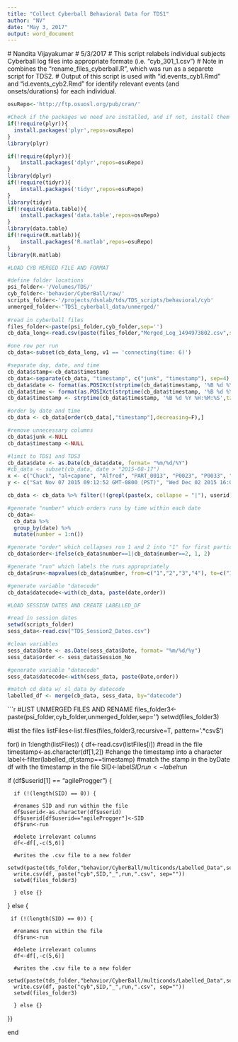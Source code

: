 ```yaml
---
title: "Collect Cyberball Behavioral Data for TDS1"
author: "NV"
date: "May 3, 2017"
output: word_document
---
```


  # Nandita Vijayakumar
  # 5/3/2017
  # This script relabels individual subjects Cyberball log files into appropriate formate (i.e. "cyb_301_1.csv")
  # Note in combines the "rename_files_cyberball.R", which was run as a separete script for TDS2.
  # Output of this script is used with "id.events_cyb1.Rmd" and "id.events_cyb2.Rmd" for identify relevant events (and onsets/durations) for each individual.
  

```r
osuRepo<-'http://ftp.osuosl.org/pub/cran/'

#Check if the packages we need are installed, and if not, install them
if(!require(plyr)){
  install.packages('plyr',repos=osuRepo)
}
library(plyr)

if(!require(dplyr)){
	install.packages('dplyr',repos=osuRepo)
}
library(dplyr)
if(!require(tidyr)){
	install.packages('tidyr',repos=osuRepo)
}
library(tidyr)
if(!require(data.table)){
	install.packages('data.table',repos=osuRepo)
}
library(data.table)
if(!require(R.matlab)){
	install.packages('R.matlab',repos=osuRepo)
}
library(R.matlab)
```

```r
#LOAD CYB MERGED FILE AND FORMAT

#define folder locations
psi_folder<-'/Volumes/TDS/'
cyb_folder<-'behavior/CyberBall/raw/'
scripts_folder<-'/projects/dsnlab/tds/TDS_scripts/behavioral/cyb'
unmerged_folder<-'TDS1_cyberball_data/unmerged/'
  
#read in cyberball files
files_folder<-paste(psi_folder,cyb_folder,sep='')
cb_data_long<-read.csv(paste(files_folder,"Merged_Log_1494973802.csv",sep=''))

#one row per run
cb_data<-subset(cb_data_long, v1 == 'connecting(time: 6)')

#separate day, date, and time
cb_data$stamp<-cb_data$timestamp
cb_data<-separate(cb_data, "timestamp", c("junk", "timestamp"), sep=4)
cb_data$date <- format(as.POSIXct(strptime(cb_data$timestamp, '%B %d %Y %H:%M:%S',tz="")),format = "%m/%d/%Y")
cb_data$time <- format(as.POSIXct(strptime(cb_data$timestamp, '%B %d %Y %H:%M:%S',tz="")),format = "%H:%M:%S")
cb_data$timestamp <- strptime(cb_data$timestamp, '%B %d %Y %H:%M:%S',tz="")

#order by date and time
cb_data <- cb_data[order(cb_data[,"timestamp"],decreasing=F),] 

#remove unnecessary columns
cb_data$junk <-NULL
cb_data$timestamp <-NULL

#limit to TDS1 and TDS3
cb_data$date <- as.Date(cb_data$date, format= "%m/%d/%Y")
#cb_data <- subset(cb_data, date > "2015-08-17")
x <- c("Chuck", "al+capone", "Alfred", "PART_0013", "P0023", "P0033", "9008", "999")
y <- c("Sat Nov 07 2015 09:12:52 GMT-0800 (PST)", "Wed Dec 02 2015 16:08:07 GMT-0800 (PST)", "Wed Dec 02 2015 13:40:06 GMT-0800 (PST)","Mon Dec 22 2014 12:33:09 GMT-0800 (PST)","Sat Mar 07 2015 09:56:49 GMT-0800 (PST)")

cb_data <- cb_data %>% filter(!(grepl(paste(x, collapse = "|"), userid))) %>% filter(!stamp == "Sat Nov 07 2015 09:12:52 GMT-0800 (PST)") %>% filter(!stamp == "Mon Dec 22 2014 12:33:09 GMT-0800 (PST)") %>% filter(!stamp == "Sat Mar 07 2015 09:56:49 GMT-0800 (PST)") %>% filter(!date == "2015-12-02")

#generate "number" which orders runs by time within each date
cb_data<-
  cb_data %>%
  group_by(date) %>%
  mutate(number = 1:n())

#generate "order" which collapses run 1 and 2 into "1" for first participant and runs 3/4 into "2" for second participant
cb_data$order<-ifelse(cb_data$number==1|cb_data$number==2, 1, 2)

#generate "run" which labels the runs appropriately
cb_data$run<-mapvalues(cb_data$number, from=c("1","2","3","4"), to=c("1","2","1","2"))

#generate variable "datecode"
cb_data$datecode<-with(cb_data, paste(date,order))
```


```r
#LOAD SESSION DATES AND CREATE LABELLED_DF

#read in session dates
setwd(scripts_folder)
sess_data<-read.csv("TDS_Session2_Dates.csv")

#clean variables
sess_data$Date <- as.Date(sess_data$Date, format= "%m/%d/%y")
sess_data$order <- sess_data$Session_No

#generate variable "datecode"
sess_data$datecode<-with(sess_data, paste(Date,order))

#match cd_data w/ sl_data by datecode
labelled_df <- merge(cb_data, sess_data, by="datecode")
```

```r
#LIST UNMERGED FILES AND RENAME
files_folder3<-paste(psi_folder,cyb_folder,unmerged_folder,sep='')
setwd(files_folder3)

#list the files 
listFiles<-list.files(files_folder3,recursive=T, pattern='.*csv$')

for(i in 1:length(listFiles)) 
{
  df<-read.csv(listFiles[i]) #read in the file
  timestamp<-as.character(df[1,2]) #change the timestamp into a character
  label<-filter(labelled_df,stamp==timestamp) #match the stamp in the byDate df with the timestamp in the file
  SID<-label$SID
  run<-label$run
  
  if (df$userid[1] == "agileProgger") {
    
      if (!(length(SID) == 0)) {
      
      #renames SID and run within the file
      df$userid<-as.character(df$userid) 
      df$userid[df$userid=="agileProgger"]<-SID
      df$run<-run
      
      #delete irrelevant columns
      df<-df[,-c(5,6)]
      
      #writes the .csv file to a new folder
      setwd(paste(tds_folder,"behavior/CyberBall/multiconds/Labelled_Data",sep=""))
      write.csv(df, paste("cyb",SID,"_",run,".csv", sep=""))
      setwd(files_folder3)
      
      } else {}
    
  } else {
      
     if (!(length(SID) == 0)) {
      
      #renames run within the file
      df$run<-run
      
      #delete irrelevant columns
      df<-df[,-c(5,6)]
      
      #writes the .csv file to a new folder
      setwd(paste(tds_folder,"behavior/CyberBall/multiconds/Labelled_Data",sep=""))
      write.csv(df, paste("cyb",SID,"_",run,".csv", sep=""))
      setwd(files_folder3)
      
      } else {}
    
  }}
  
end
